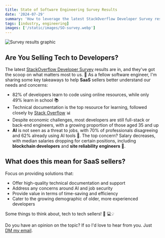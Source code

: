 ```yaml
---
title: State of Software Engineering Survey Results
date: '2024-07-29'
summary: 'How to leverage the latest StackOverflow Developer Survey results if you sell to software engineers'
tags: [industry, engineering]
images: ['/static/images/SO-survey.webp']
---
```


![Survey results graphic](/static/images/SO-survey.webp)

## Are You Selling Tech to Developers?

The latest [StackOverflow Developer Survey](https://stackoverflow.com/survey) results are in, and they've got the scoop on what matters most to us. 🤔 As a fellow software engineer, I'm sharing some key takeaways to help **SaaS** sellers better understand our needs and concerns:

- 82% of developers learn to code using online resources, while only 49% learn in school 📚
- Technical documentation is the top resource for learning, followed closely by [Stack Overflow](https://stackoverflow.com) 📊
- Despite economic challenges, most developers are still full-stack or back-end engineers, with a growing proportion of those aged 35 and up
- **AI** is not seen as a threat to jobs, with 70% of professionals disagreeing and 62% already using AI tools 🤖. The top concern? Salary decreases, with median salaries dropping for certain positions, including **blockchain developers** and **site reliability engineers** 💸.

## What does this mean for SaaS sellers?

Focus on providing solutions that:

- Offer high-quality technical documentation and support
- Address any concerns around AI and job security
- Provide value in terms of time-saving and efficiency
- Cater to the growing demographic of older, more experienced developers

Some things to think about, tech to tech sellers! 📝 💻💡

Do you have an opinion on the topic? If so I'd love to hear from you. Just [DM my email](mailto:david@espressocode.tech).
